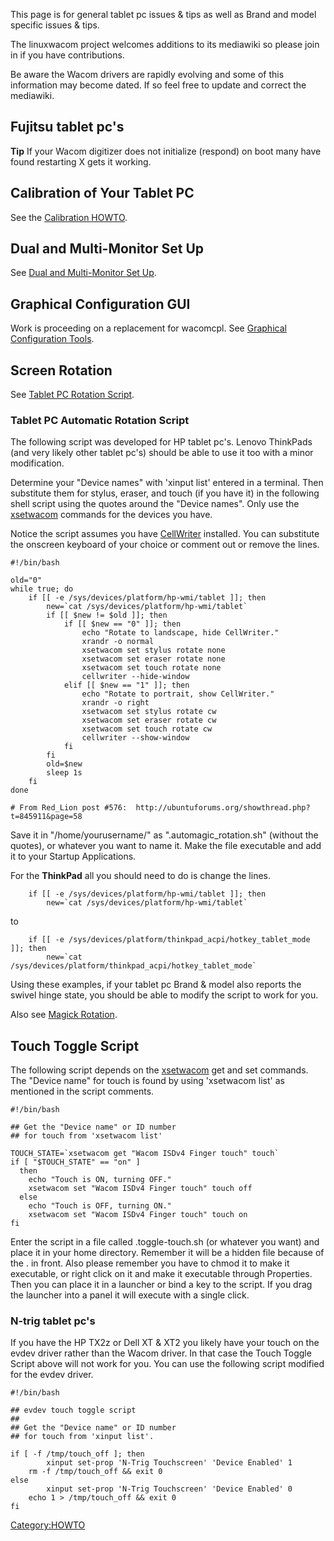 This page is for general tablet pc issues & tips as well as Brand and model specific issues & tips.

The linuxwacom project welcomes additions to its mediawiki so please join in if you have contributions.

Be aware the Wacom drivers are rapidly evolving and some of this information may become dated.  If so feel free to update and correct the mediawiki.

== Fujitsu tablet pc's ==
'''Tip''' If your Wacom digitizer does not initialize (respond) on boot many have found restarting X gets it working.

== Calibration of Your Tablet PC ==

See the [[Calibration|Calibration HOWTO]].

== Dual and Multi-Monitor Set Up ==
See [[Dual and Multi-Monitor Set Up]].

== Graphical Configuration GUI ==
Work is proceeding on a replacement for wacomcpl.  See [[External applications#Graphical Configuration Tools|Graphical Configuration Tools]].

== Screen Rotation ==
See [[Rotation#Tablet PC Rotation Script|Tablet PC Rotation Script]].

=== Tablet PC Automatic Rotation Script ===
The following script was developed for HP tablet pc's.  Lenovo ThinkPads (and very likely other tablet pc's) should be able to use it too with a minor modification.

Determine your "Device names" with 'xinput list' entered in a terminal. Then substitute them for stylus, eraser, and touch (if you have it) in the following shell script using the quotes around the "Device names". Only use the [[xsetwacom]] commands for the devices you have.

Notice the script assumes you have [[External applications#CellWriter|CellWriter]] installed.  You can substitute the onscreen keyboard of your choice or comment out or remove the lines.
<pre>
#!/bin/bash

old="0"
while true; do
	if [[ -e /sys/devices/platform/hp-wmi/tablet ]]; then
		new=`cat /sys/devices/platform/hp-wmi/tablet`
		if [[ $new != $old ]]; then
			if [[ $new == "0" ]]; then
				echo "Rotate to landscape, hide CellWriter."
				xrandr -o normal
				xsetwacom set stylus rotate none
				xsetwacom set eraser rotate none
				xsetwacom set touch rotate none
				cellwriter --hide-window
			elif [[ $new == "1" ]]; then
				echo "Rotate to portrait, show CellWriter."
				xrandr -o right
				xsetwacom set stylus rotate cw
				xsetwacom set eraser rotate cw
				xsetwacom set touch rotate cw
				cellwriter --show-window
			fi
		fi
		old=$new
		sleep 1s
	fi
done

# From Red_Lion post #576:  http://ubuntuforums.org/showthread.php?t=845911&page=58
</pre>
Save it in "/home/yourusername/" as ".automagic_rotation.sh" (without the quotes), or whatever you want to name it.  Make the file executable and add it to your Startup Applications.

For the '''ThinkPad''' all you should need to do is change the lines.
<pre>
	if [[ -e /sys/devices/platform/hp-wmi/tablet ]]; then
		new=`cat /sys/devices/platform/hp-wmi/tablet`
</pre>
to
<pre>
	if [[ -e /sys/devices/platform/thinkpad_acpi/hotkey_tablet_mode ]]; then
		new=`cat /sys/devices/platform/thinkpad_acpi/hotkey_tablet_mode`
</pre>
Using these examples, if your tablet pc Brand & model also reports the swivel hinge state, you should be able to modify the script to work for you.

Also see [[External applications#Magick Rotation|Magick Rotation]].

== Touch Toggle Script ==
The following script depends on the [[xsetwacom]] get and set commands.  The "Device name" for touch is found by using 'xsetwacom list' as mentioned in the script comments.
<pre>
#!/bin/bash

## Get the "Device name" or ID number
## for touch from 'xsetwacom list'

TOUCH_STATE=`xsetwacom get "Wacom ISDv4 Finger touch" touch`
if [ "$TOUCH_STATE" == "on" ]
  then
    echo "Touch is ON, turning OFF."
    xsetwacom set "Wacom ISDv4 Finger touch" touch off
  else
    echo "Touch is OFF, turning ON."
    xsetwacom set "Wacom ISDv4 Finger touch" touch on
fi
</pre>
Enter the script in a file called .toggle-touch.sh (or whatever you want) and place it in your home directory. Remember it will be a hidden file because of the . in front. Also please remember you have to chmod it to make it executable, or right click on it and make it executable through Properties. Then you can place it in a launcher or  bind a key to the script.  If you drag the launcher into a panel it will execute with a single click.

=== N-trig tablet pc's ===
If you have the HP TX2z or Dell XT & XT2 you likely have your touch on the evdev driver rather than the Wacom driver.  In that case the Touch Toggle Script above will not work for you. You can use the following script  modified for the evdev driver.

<pre>
#!/bin/bash

## evdev touch toggle script
##
## Get the "Device name" or ID number
## for touch from 'xinput list'.

if [ -f /tmp/touch_off ]; then
        xinput set-prop 'N-Trig Touchscreen' 'Device Enabled' 1
	rm -f /tmp/touch_off && exit 0
else
        xinput set-prop 'N-Trig Touchscreen' 'Device Enabled' 0
	echo 1 > /tmp/touch_off && exit 0
fi
</pre>


[[Category:HOWTO]]
